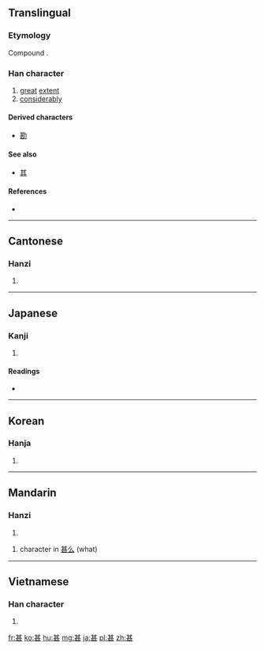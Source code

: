 {{also|什}}
==Translingual==
===Etymology===
Compound {{Han compound|甘|匹}}.

===Han character===
{{Han char|rn=99|rad=甘|as=04|sn=9|four=4471<sub>1</sub>|canj=廿一一女 (TMMV)|ids=⿱[[甘]][[匹]]}}

# [[great]] [[extent]]
# [[considerably]]

====Derived characters====
* [[勘]]

====See also====
* [[其]] <!-- visually similar -->

====References====
* {{Han ref|kx=0754.060|dkj=21648|dj=1161.030|hdz=10025.050|uh=751A|ud=29978|bh=ACC6|bd=44230}}

----

==Cantonese==

===Hanzi===
{{yue-hanzi|jyut=|y=[[sam6]]}}

# {{defn|lang=yue|sort=甘04}}

----

==Japanese==

===Kanji===
{{ja-kanji|grade=c|rs=甘04}}

# {{defn|lang=ja|sort=甘04}}

====Readings====
* {{ja-readings|on=[[しん]] (shin), [[じん]] (jin)|kun=[[はなはだ]] (hanahada), [[なに]] (nani)|nanori=}}

----

==Korean==

===Hanja===
{{ko-hanja|hangeul=심|eumhun=|rv=sim|mr=sim|y=sim}}

# {{defn|lang=ko|sort=甘04}}

----

==Mandarin==

===Hanzi===
{{cmn-hanzi|sim=什|pin=[[shén]] ([[shen2]])|wg=shen<sup>2</sup>}}

# {{defn|lang=cmn|sort=甘04}}

# character in [[甚么]] (what)

----

==Vietnamese==

===Han character===
{{vi-hantu|[[thậm]], [[rậm]]|rs=甘04}}

# {{defn|lang=vi|sort=甘04}}

[[fr:甚]]
[[ko:甚]]
[[hu:甚]]
[[mg:甚]]
[[ja:甚]]
[[pl:甚]]
[[zh:甚]]